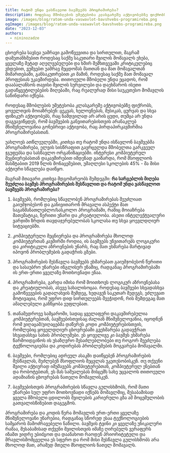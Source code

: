 ```yaml
---
title: რატომ უნდა ვასწავლოთ ბავშვებს პროგრამირება?
description: როდესაც მშობლების უმეტესობა კლასგარეშე აქტივობებზე ფიქრობს.
image: /images/blog/ratom-unda-vaswavlot-bavshvebs-programireba.png
ogImage: /images/blog/ratom-unda-vaswavlot-bavshvebs-programireba.png
date: "2023-12-03"
authors:
  - nininozadze
---
```



ცხოვრება სავსეა უამრავი გამოწვევითა და სირთულით, მაგრამ დამეთანხმებით როდესაც საქმე საკუთარი შვილის მომავალს ეხება, ყველაზე მეტად აღელვებულები და ხშირ შემხთვევაში კრიტიკულებიც ვხდებით, ვუშვებთ უამრავ შეცდომას მათთან და მათ მომავალთან მიმართებაში, განსაკუთრებით კი მაშინ, როდესაც საქმე მათ მომავალ პროფესიას უკავშირდება. თითოეული მშობელი უნდა ეცადოს, რომ დააბალანსოს თავისი შვილის სურვილები და დაეხმაროს ისეთი გადაწყვეტილებების მიღებაში, რაც რეალურად მისი საუკეთესო მომავლის საწინდარი იქნება.

როდესაც მშობლების უმეტესობა კლასგარეშე აქტივობებზე ფიქრობს, ყოველთვის მოიაზრებენ: ცეკვას, ხელოვნებას, მუსიკას, ცურვას და სხვა ფიზიკურ აქტივობებს, რაც ნამდვილად არ არის ცუდი, თუმცა არ უნდა დაგვავიწყდეს, რომ ბავშვების განვითარებისთვის არანაკლებ მნიშვნელოვანია გონებრივი აქტივობა, რაც პირდაპირკავშირშია პროგრამირებასთან.

უახლოეს ათწლეულებში, კითხვა თუ რატომ უნდა ისწავლონ ბავშვებმა პროგრამირება, ელვის სისწრაფით გავრცელდა მშობელთა გარკვეულ ჯგუფებსა და სასწავლო ორგანიზაციებში. ინტერესი კომპიუტერულ მეცნიერებასთან დაკავშირებით იმდენად გაიზარდა, რომ მსოფლიოს მასშტაბით 2019 წლის მონაცემებით, უმაღლესი სკოლების 45% - მა მისი აქტიური სწავლება დაიწყო.

მაგრამ მთავარი კითხვა მდგომარეობს შემდეგში: **რა სარგებლის მიღება შეუძლია ბავშვს პროგრამირების შესწავლით და რატომ უნდა ვასწავლოთ ბავშვებს პროგრამირება?**


1.  ბავშვებს, რომლებიც სწავლობენ პროგრამირებას შეუძლიათ გაიუმჯობესონ და განივითარონ მრავალი ასპექტი მათ საგანმანათლებლო/სასკოლო პროგრამაში, რაშიც მოიაზრება მათემატიკა, წერითი უნარი და კრეატიულობა. ასეთი ინტელექტუალური ვარჯიში ზრდის თავდაჯერებულობას სკოლასა თუ სხვა ყოევლდღიურ სიტუაციებში.


2. კომპიუტერული მეცნიერება და პროგრამირება მხოლოდ კომპიუტერთან კავშირში როდია, ის ბავშვებს უნვითარებს ლოგიკური და კირიტიკული აზროვნების უნარს, რაც მათ ეხმარება მარტივად იპოვონ პრობლემების გადაჭრის გზები.


3. პროგრამირების შესწავლა ბავშვებს ეხმარებათ გაიუმჯობესონ წერითი და სასაუბრო  უნარები ინგლისურ ენაშიც, რადგანაც პროგრამირებაში ის ერთ-ერთი ყველაზე მოთხოვნადი ენაა.


4. პროგრამირება, გარდა იმისა რომ მოითხოვს ლოგიკურ აზროვნებასა და კრეატიულობას, ასევე სახალისოცაა. როდესაც ბავშვები სხვადასხვა გამოწვევების გადალახვის შემდეგ, ხედავენ საკუთარ შედეგს, ეძლევათ მოტივაცია, რომ უფრო დიდ სირთულეებს შეეჭიდონ, რის შემდეგაც მათ ამაღლებული განწყობა ეუფლებათ.


5. თანამედროვე სამყაროში, სადაც ყველაფერი დაკავშირებულია კომპიუტერებთან, ბავშვებისთვისაც ძალიან მნიშვნელოვანია, იცოდნენ რომ ვიღაცამ/ვიღაცებმა დაწერეს კოდი კომპიუტერებისთვის, რომლებიც ყოველდღიურ ცხოვრებაში გვეხმარება გადავჭრათ სხვადასხვა სახის პრობლემები. ეს ყოველივე კი ბავშვს ეხმარება წარმოიდგინოს ის უსაზღვრო შესაძლებლობები თუ როგორ შეეძლება ტექნოლოგიებსა და კოდირებას პრობლემების მოგვარება მომავალში.


6. ბავშვები, რომლებიც ადრეულ ასაკში დაიწყებენ პროგრამირების შესწავლას, შეძლებენ მსოფლიოს შეცვლას უკეთესობისკენ. თუ თქვენი შვილი აქტიურად იმუშავებს კომპიუტერებთან, კომპიუტერულ ენებთან და რობოტებთან, ეს მას საშუალებას მისცემს სახე უცვალოს თითოეული ადამიანის ცხოვრებას ნათელი მომავლისკენ.


7.  ბავშვებისთვის პროგრამირების სწავლა გულისხმობს, რომ მათი უნარები სულ უფრო მოთხოვნადი იქნებს მომავლშიც, შესაბამისად ყველა მშობელი ცდილობს შვილების კარიერული გზა ამ მოცემულობის გათვალისწინებით დაგეგმოს.
 

პროგრამირება და კოდის წერა მომავლის ერთ-ერთი ყველაზე მნიშვნელოვანი უნარებია, რადგანაც სწორედ ესაა ტექნოლოგიების სამყაროს მამოძრავებელი ნაწილი. ბავშვის ტვინი კი ყველაზე უნიკალური რამაა, შესაბამისად თქვენი შვილისთვის იმაზე ღირებულს ვერაფერს იზამთ ვიდრე უბიძგოთ და დაანახოთ რაოდენ პრიორიტეტული და მრავლისმომცველია ეს სფერო და რომ მისი შესწავლა გულისხმობს არა მხოლოდ მათ, არამედ მთელი მსოფლიოს ნათელ მომავალს.

 
